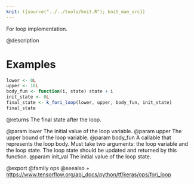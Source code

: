 ```yaml
---
knit: ({source("../../tools/knit.R"); knit_man_src})
---
```

For loop implementation.

@description

# Examples
```r
lower <- 0L
upper <- 10L
body_fun <- function(i, state) state + i
init_state <- 0L
final_state <- k_fori_loop(lower, upper, body_fun, init_state)
final_state
```

@returns
The final state after the loop.

@param lower The initial value of the loop variable.
@param upper The upper bound of the loop variable.
@param body_fun A callable that represents the loop body. Must take two
    arguments: the loop variable and the loop state. The loop state
    should be updated and returned by this function.
@param init_val The initial value of the loop state.

@export
@family ops
@seealso
+ <https://www.tensorflow.org/api_docs/python/tf/keras/ops/fori_loop>
